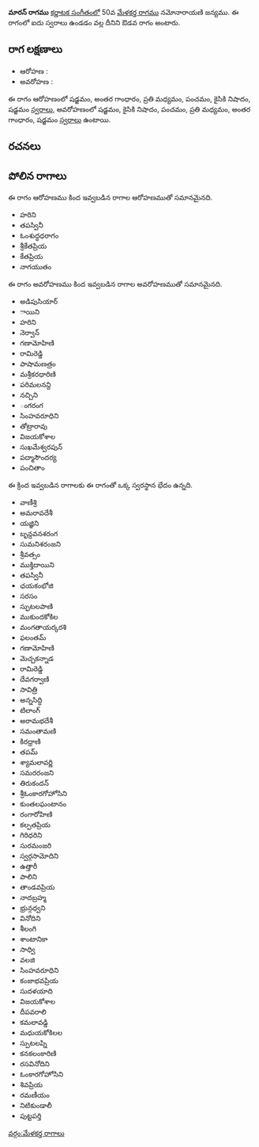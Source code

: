 {{Infobox ragam
	| name          	= మారన్
	| synonym	    	= 
	| mela          	= 
	| chakra        	= 
	| janaka        	= 
	| type          	= ఔడవ
	| arohanam      	= {{svaraC|S|G3|M2|P|N2|S'}} 
	| avarohanam    	= {{svaraC|S'|N2|P|M2|G3|S}}
	| jeeva         	=
	| chhaya        	=
	| nyasa         	=
	| vishesha      	= 
	| equivalent  		= 
}}
{{కర్ణాటక సంగీత రాగాలు}}
'''మారన్ రాగము''' [[కర్ణాటక సంగీతం]]లో 50వ [[మేళకర్త రాగము]] నమోనారాయణి జన్యము.  ఈ రాగంలో ఐదు స్వరాలు ఉండడం వల్ల దీనిని ఔడవ రాగం అంటారు.


==రాగ లక్షణాలు==


* ఆరోహణ : {{svaraC|S|G3|M2|P|N2|S'}} 
* అవరోహణ : {{svaraC|S'|N2|P|M2|G3|S}}

ఈ రాగం ఆరోహణంలో షడ్జమం, అంతర గాంధారం, ప్రతి మధ్యమం, పంచమం, కైసికి నిషాదం, షడ్జమం [[స్వరాలు]], అవరోహణంలో షడ్జమం, కైసికి నిషాదం, పంచమం, ప్రతి మధ్యమం, అంతర గాంధారం, షడ్జమం [[స్వరాలు]] ఉంటాయి.

==రచనలు==



==పోలిన రాగాలు==
ఈ రాగం ఆరోహణము కింద ఇవ్వబడిన రాగాల ఆరోహణముతో సమానమైనది.
* హరిని
* తపస్వినీ
* ఓంశుద్ధధరాగం
* శ్రీకేతప్రియ
* కేతప్రియ
* నాగయుతం

ఈ రాగం అవరోహణము కింద ఇవ్వబడిన రాగాల అవరోహణముతో సమానమైనది.
* అడిపుసియార్
* ాయిని
* హరిని
* నెర్వాన్
* గణామోహిణి
* రామిరెడ్డి
* పాషామణత్రం
* మశ్రీకరధారిణి
* పరిమలనన్ది
* నచ్చిని
* ంగరంగ
* సింహవరూధిని
* తోట్రారావు
* విజయకోశాల
* సుఖమేశ్వరపున్
* పద్మాసౌందర్య
* పంచితాం

ఈ క్రింద ఇవ్వబడిన రాగాలకు ఈ రాగంతో ఒక్క స్వరస్థాన భేదం ఉన్నది.
* వాణీశ్రి
* అమరావదేశీ
* యజ్ఞిని
* బృన్దవనశరంగ
* సుమనిశరంజని
* శ్రీవత్సం
* ముక్తిదాయిని
* తపస్వినీ
* ఛయకంభోజి
* సరసం
* స్ఫుటలపాణి
* ముకుందకోకిల
* మంగతాయర్కరశి
* ఫలంతమ్
* గణామోహిణి
* మెచ్చకన్నాడ
* రామిరెడ్డి
* దేవగర్వాణి
* సావిత్రి
* అన్నసిద్ధి
* టిలాంగ్
* అరామభదేశీ
* సమంతామణి
* కిరధ్రాణి
* తపమ్
* శ్యామలావర్ణి
* సమరరంజని
* తిరుకందన్
* శ్రీఓంకారగోహోసిని
* కుంతలఘంటానం
* రంగారోహిణి
* కల్పతప్రియ
* గిరిధరిని
* సురమంజరి
* స్వర్గసామోదిని
* ఉత్తారీ
* పాలిని
* తాండవప్రియ
* నాదబ్రహ్మ
* భ్రున్గధ్వని
* వినోదిని
* శీలంగి
* శాంటానికా
* సాధ్వి
* వలజి
* సింహవరూధిని
* కంజాభవప్రియ
* సుదళయాది
* విజయకోశాల
* దీపవరాలి
* కమలావడ్డి
* మధుయకోకిలల
* స్పుటలప్ని
* కనకలంకారిణి
* రసవినోదిని
* ఓంకారగోహోసిని
* శివప్రియ
* రమణీయం
* నిటికుండాలీ
* పుట్టపర్తి



[[వర్గం:మేళకర్త రాగాలు]]